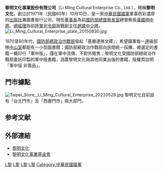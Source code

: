 {{unreferenced|time=2014-02-22T09:48:38+00:00}}
{{Infobox company
| name                = 黎明文化事業股份有限公司
| name_en             = Li Ming Cultural Enterprise Co., Ltd.
| logo                = 
| caption             = 
| type                = 股份有限公司
| traded_as           = 
| local_code_name     = TW
| local_code          = 03571138
| original_text       = 
| fate                = 
| predecessor         = 
| successor           = 
| foundation          = {{Start date|1971|10|10}}
| founder             = 
| defunct             = 
| location            = {{ROC-TW}}<br>[[台北市|台北市]][[中正區_(臺北市)|中正區]][[重慶南路|重慶南路]]一段49號3樓（黎明重慶大廈）
| locations           = 
| area_served         = 
| key_people          = [[董事長|董事長]]：[[黃國明|黃國明]]<br>[[總經理|總經理]]：[[趙建中|趙建中]]
| industry            = 出版業
| products            = 
| services            = 
| revenue             = 
| operating_income    = 
| net_income          = 
| aum                 = 
| assets              = 
| equity              = 
| owner               = 
| num_employees       = 
| parent              = 
| divisions           = 
| subsid              = 
| homepage            = {{URL|www.limingbook.com.tw}} 
| slogan              = 
| capital             = 
| market_value        = 
| P/E ratio           = 
| earnings per share  = 
| Net asset value     = 
| accounting_period   = 
| major_shareholder   = 
| footnotes           = 
}}
'''黎明文化事業股份有限公司'''（Li Ming Cultural Enterprise Co., Ltd.），簡稱'''黎明文化'''，創立於1971年（民國60年）10月10日，是一家[[中華民國國軍|中華民國國軍]]軍事色彩濃厚的[[出版社|出版社]]兼圖書發行公司，現任[[董事長|董事長]]為前[[國防部總督察長室|國防部總督察長室]]總督察長[[黃國明|黃國明]][[中將|中將]]、[[總經理|總經理]]為前[[陸軍司令部|陸軍司令部]]政戰副主任[[趙建中|趙建中]][[少將|少將]]。
[[File:Li_Ming_Cultural_Enterprise_plate_20150830.jpg|thumb]]

1970至80年代，[[國防部總政治作戰部|國防部總政治作戰部]]發起「基層連隊文庫」，希望國軍每一[[連|連]]級部隊[[中山室|中山室]]都能有一小型圖書館；國防部總政治作戰部向民間統一採購，被選定的書籍一概印行「軍中版」，僅在軍中流傳，不對外販售；黎明文化受國防部總政治作戰部委託印製的軍中版書籍，涵蓋黎明文化與其他同業出版的書籍，版權頁註明「軍中版 非賣品」。

==門市據點==
[[File:Taipei_Store,_Li_Ming_Cultural_Enterprise_20220528.jpg|thumb]]
黎明文化目前設有「台北門市」及「西書門市」兩大部門。

== 参考文献 ==
{{Reflist}}

==外部連結==
*[http://www.limingbook.com.tw/ 黎明文化]{{Wayback|url=http://www.limingbook.com.tw/ |date=20140212113027 }}
*[http://www.lmcf.org.tw/ 黎明文化事業基金會]{{Wayback|url=http://www.lmcf.org.tw/ |date=20140222144845 }}

[[Category:臺灣出版社|L黎]]
[[Category:臺灣書店|L黎]]
[[Category:總部位於臺北市中正區的工商業機構|L黎]]
[[Category:1971年成立的公司|L黎]]
[[Category:中華民國國軍|Category:中華民國國軍]]